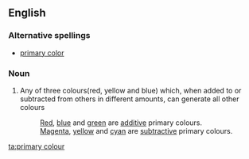 ==English==

===Alternative spellings===
*[[primary color]]

===Noun===
{{wikipedia|primary color}}
{{en-noun|sg=[[primary]] [[colour]]}}

# Any of three colours(red, yellow and blue) which, when added to or subtracted from others in different amounts, can generate all other colours
#: [[red|Red]], [[blue]] and [[green]] are [[additive]] primary colours.
#: [[magenta|Magenta]], [[yellow]] and [[cyan]] are [[subtractive]] primary colours.

[[ta:primary colour]]